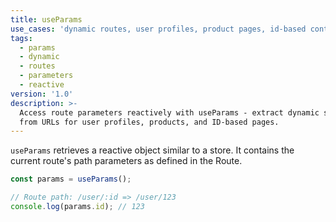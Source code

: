 ```yaml
---
title: useParams
use_cases: 'dynamic routes, user profiles, product pages, id-based content, url parameters'
tags:
  - params
  - dynamic
  - routes
  - parameters
  - reactive
version: '1.0'
description: >-
  Access route parameters reactively with useParams - extract dynamic segments
  from URLs for user profiles, products, and ID-based pages.
---
```


`useParams` retrieves a reactive object similar to a store.
It contains the current route's path parameters as defined in the Route.

```js
const params = useParams();

// Route path: /user/:id => /user/123
console.log(params.id); // 123
```
